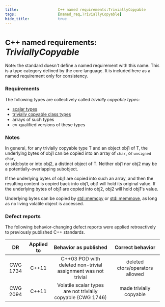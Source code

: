```yaml
---
title:                  C++ named requirements:TriviallyCopyable 
tags:                   [named_req,TriviallyCopyable]
hide_title:             true
---
```



# <Since v='cpp11'><small>C++ named requirements:</small> *TriviallyCopyable*</Since>

Note: the standard doesn't define a named requirement with this name. This is a type category defined by the core language. 
It is included here as a named requirement only for consistency.

### Requirements
The following types are collectively called *trivially copyable types*:

* [scalar types](/docs/named_req/ScalarType)
* [trivially copyable class types](/docs/std/language/classes#Trivially_copyable_class)
* arrays of such types
* cv-qualified versions of these types

### Notes
In general, for any trivially copyable type T and an object obj1 of T, the underlying bytes of obj1 can be copied into an array of `char`, 
or `unsigned char`,<br/> or <Since v='cpp17'>std::byte</Since> or into obj2, a distinct object of T. Neither obj1 nor obj2 may be a potentially-overlapping subobject.

If the underlying bytes of obj1 are copied into such an array, and then the resulting content is copied back into obj1, 
obj1 will hold its original value. If the underlying bytes of obj1 are copied into obj2, obj2 will hold obj1's value.

Underlying bytes can be copied by [std::memcpy](/docs/std/string/byte/memcpy) or [std::memmove](/docs/std/string/byte/memmove), 
as long as no living volatile object is accessed.

### Defect reports
The following behavior-changing defect reports were applied retroactively to previously published C++ standards.

|    DR    | Applied to |                     Behavior as published                     |         Correct behavior        |
|:--------:|:----------:|:-------------------------------------------------------------:|:-------------------------------:|
| CWG 1734 | C++11      | C++03 POD with deleted non-trivial assignment was not trivial | deleted ctors/operators allowed |
| CWG 2094 | C++11      | Volatile scalar types are not trivially copyable (CWG 1746)   | made trivially copyable         |
